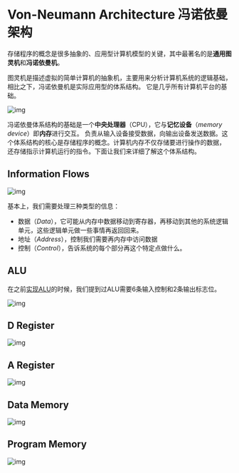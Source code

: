 # Von-Neumann Architecture 冯诺依曼架构

存储程序的概念是很多抽象的、应用型计算机模型的关键，其中最著名的是**通用图灵机**和**冯诺依曼机**。

图灵机是描述虚拟的简单计算机的抽象机，主要用来分析计算机系统的逻辑基础，相比之下，冯诺依曼机是实际应用型的体系结构。
它是几乎所有计算机平台的基础。

![img](https://files.catbox.moe/omlerf.png)

冯诺依曼体系结构的基础是一个**中央处理器**（CPU），它与**记忆设备**（_memory device_）即**内存**进行交互。
负责从输入设备接受数据，向输出设备发送数据。这个体系结构的核心是存储程序的概念。计算机内存不仅存储要进行操作的数据，
还存储指示计算机运行的指令。下面让我们来详细了解这个体系结构。

## Information Flows

![img](https://files.catbox.moe/geyc1b.png)

基本上，我们需要处理三种类型的信息：

- 数据（_Data_），它可能从内存中数据移动到寄存器，再移动到其他的系统逻辑单元，这些逻辑单元做一些事情再返回回来。
- 地址（_Address_），控制我们需要再内存中访问数据
- 控制（_Control_），告诉系统的每个部分再这个特定点做什么。

## ALU

在之前[实现ALU](/from-nand-to-tetris-part-I/arithmetic-logic-unit)的时候，我们提到过ALU需要6条输入控制和2条输出标志位。

![img](https://files.catbox.moe/fqqm3k.png)

## D Register

![img](https://files.catbox.moe/i88zwa.png)

## A Register

![img](https://files.catbox.moe/1rtfe2.png)

## Data Memory 

![img](https://files.catbox.moe/8ixzum.png)

## Program Memory 

![img](https://files.catbox.moe/auiu7l.png)
